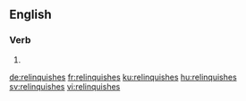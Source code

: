 ==English==

===Verb===
{{head|en}}

# {{en-third-person singular of|relinquish}}

[[de:relinquishes]]
[[fr:relinquishes]]
[[ku:relinquishes]]
[[hu:relinquishes]]
[[sv:relinquishes]]
[[vi:relinquishes]]